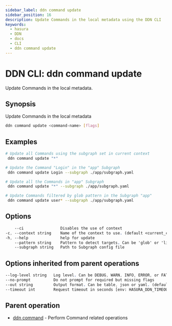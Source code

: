 ```yaml
---
sidebar_label: ddn command update
sidebar_position: 16
description: Update Commands in the local metadata using the DDN CLI
keywords:
  - hasura
  - DDN
  - docs
  - CLI
  - ddn command update
---
```


# DDN CLI: ddn command update

Update Commands in the local metadata.

## Synopsis

Update Commands in the local metadata

```bash
ddn command update <command-name> [flags]
```

## Examples

```bash
# Update all Commands using the subgraph set in current context
 ddn command update "*"

# Update the Command "Login" in the "app" Subgraph
 ddn command update Login --subgraph ./app/subgraph.yaml

# Update all the Commands in "app" Subgraph
 ddn command update "*" --subgraph ./app/subgraph.yaml

# Update Commands filtered by glob pattern in the Subgraph "app"
 ddn command update user* --subgraph ./app/subgraph.yaml
```

## Options

```sass
    --ci                Disables the use of context
-c, --context string    Name of the context to use. (default <current_context>)
-h, --help              help for update
    --pattern string    Pattern to detect targets. Can be 'glob' or 'literal'. (default "glob")
    --subgraph string   Path to Subgraph config file
```

## Options inherited from parent operations

```sass
--log-level string   Log level. Can be DEBUG, WARN, INFO, ERROR, or FATAL. (default "INFO")
--no-prompt          Do not prompt for required but missing flags
--out string         Output format. Can be table, json or yaml. (default "table")
--timeout int        Request timeout in seconds [env: HASURA_DDN_TIMEOUT] (default 100)
```

## Parent operation

- [ddn command](/cli/commands/ddn_command) - Perform Command related operations
